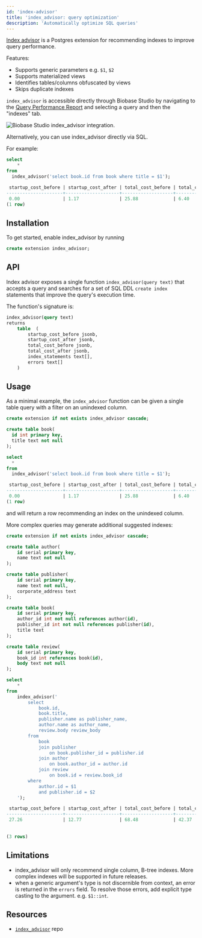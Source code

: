 ```yaml
---
id: 'index-advisor'
title: 'index_advisor: query optimization'
description: 'Automatically optimize SQL queries'
---
```


[Index advisor](https://github.com/biobase-ai/index_advisor) is a Postgres extension for recommending indexes to improve query performance.

Features:

- Supports generic parameters e.g. `$1`, `$2`
- Supports materialized views
- Identifies tables/columns obfuscated by views
- Skips duplicate indexes

`index_advisor` is accessible directly through Biobase Studio by navigating to the [Query Performance Report](/dashboard/project/_/database/query-performance) and selecting a query and then the "indexes" tab.

![Biobase Studio index_advisor integration.](/docs/img/index_advisor_studio.png)

Alternatively, you can use index_advisor directly via SQL.

For example:

```sql
select
    *
from
  index_advisor('select book.id from book where title = $1');

 startup_cost_before | startup_cost_after | total_cost_before | total_cost_after |                  index_statements                   | errors
---------------------+--------------------+-------------------+------------------+-----------------------------------------------------+--------
 0.00                | 1.17               | 25.88             | 6.40             | {"CREATE INDEX ON public.book USING btree (title)"},| {}
(1 row)
```

## Installation

To get started, enable index_advisor by running

```sql
create extension index_advisor;
```

## API

Index advisor exposes a single function `index_advisor(query text)` that accepts a query and searches for a set of SQL DDL `create index` statements that improve the query's execution time.

The function's signature is:

```sql
index_advisor(query text)
returns
    table  (
        startup_cost_before jsonb,
        startup_cost_after jsonb,
        total_cost_before jsonb,
        total_cost_after jsonb,
        index_statements text[],
        errors text[]
    )
```

## Usage

As a minimal example, the `index_advisor` function can be given a single table query with a filter on an unindexed column.

```sql
create extension if not exists index_advisor cascade;

create table book(
  id int primary key,
  title text not null
);

select
  *
from
  index_advisor('select book.id from book where title = $1');

 startup_cost_before | startup_cost_after | total_cost_before | total_cost_after |                  index_statements                   | errors
---------------------+--------------------+-------------------+------------------+-----------------------------------------------------+--------
 0.00                | 1.17               | 25.88             | 6.40             | {"CREATE INDEX ON public.book USING btree (title)"},| {}
(1 row)
```

and will return a row recommending an index on the unindexed column.

More complex queries may generate additional suggested indexes:

```sql
create extension if not exists index_advisor cascade;

create table author(
    id serial primary key,
    name text not null
);

create table publisher(
    id serial primary key,
    name text not null,
    corporate_address text
);

create table book(
    id serial primary key,
    author_id int not null references author(id),
    publisher_id int not null references publisher(id),
    title text
);

create table review(
    id serial primary key,
    book_id int references book(id),
    body text not null
);

select
    *
from
    index_advisor('
        select
            book.id,
            book.title,
            publisher.name as publisher_name,
            author.name as author_name,
            review.body review_body
        from
            book
            join publisher
                on book.publisher_id = publisher.id
            join author
                on book.author_id = author.id
            join review
                on book.id = review.book_id
        where
            author.id = $1
            and publisher.id = $2
    ');

 startup_cost_before | startup_cost_after | total_cost_before | total_cost_after |                  index_statements                         | errors
---------------------+--------------------+-------------------+------------------+-----------------------------------------------------------+--------
 27.26               | 12.77              | 68.48             | 42.37            | {"CREATE INDEX ON public.book USING btree (author_id)",   | {}
                                                                                    "CREATE INDEX ON public.book USING btree (publisher_id)",
                                                                                    "CREATE INDEX ON public.review USING btree (book_id)"}
(3 rows)
```

## Limitations

- index_advisor will only recommend single column, B-tree indexes. More complex indexes will be supported in future releases.
- when a generic argument's type is not discernible from context, an error is returned in the `errors` field. To resolve those errors, add explicit type casting to the argument. e.g. `$1::int`.

## Resources

- [`index_advisor`](https://github.com/biobase-ai/index_advisor) repo
